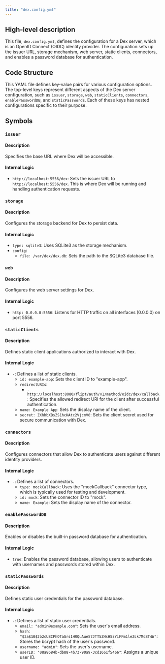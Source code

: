 ```yaml
---
title: "dex.config.yml"
---
```


## High-level description
This file, `dex.config.yml`, defines the configuration for a Dex server, which is an OpenID Connect (OIDC) identity provider. The configuration sets up the issuer URL, storage mechanism, web server, static clients, connectors, and enables a password database for authentication.

## Code Structure
This YAML file defines key-value pairs for various configuration options. The top-level keys represent different aspects of the Dex server configuration, such as `issuer`, `storage`, `web`, `staticClients`, `connectors`, `enablePasswordDB`, and `staticPasswords`. Each of these keys has nested configurations specific to their purpose.

## Symbols
### `issuer`
#### Description
Specifies the base URL where Dex will be accessible.

#### Internal Logic
- `http://localhost:5556/dex`: Sets the issuer URL to `http://localhost:5556/dex`. This is where Dex will be running and handling authentication requests.

### `storage`
#### Description
Configures the storage backend for Dex to persist data.

#### Internal Logic
- `type: sqlite3`: Uses SQLite3 as the storage mechanism.
- `config`:
    - `file: /var/dex/dex.db`: Sets the path to the SQLite3 database file.

### `web`
#### Description
Configures the web server settings for Dex.

#### Internal Logic
- `http: 0.0.0.0:5556`: Listens for HTTP traffic on all interfaces (0.0.0.0) on port 5556.

### `staticClients`
#### Description
Defines static client applications authorized to interact with Dex.

#### Internal Logic
- `-`: Defines a list of static clients.
  - `id: example-app`: Sets the client ID to "example-app".
  - `redirectURIs`:
    - `- http://localhost:8080/flipt/auth/v1/method/oidc/dex/callback`: Specifies the allowed redirect URI for the client after successful authentication.
  - `name: Example App`: Sets the display name of the client.
  - `secret: ZXhhbXBsZS1hcHAtc2VjcmV0`: Sets the client secret used for secure communication with Dex.

### `connectors`
#### Description
Configures connectors that allow Dex to authenticate users against different identity providers.

#### Internal Logic
- `-`: Defines a list of connectors.
  - `type: mockCallback`: Uses the "mockCallback" connector type, which is typically used for testing and development.
  - `id: mock`: Sets the connector ID to "mock".
  - `name: Example`: Sets the display name of the connector.

### `enablePasswordDB`
#### Description
Enables or disables the built-in password database for authentication.

#### Internal Logic
- `true`: Enables the password database, allowing users to authenticate with usernames and passwords stored within Dex.

### `staticPasswords`
#### Description
Defines static user credentials for the password database.

#### Internal Logic
- `-`: Defines a list of static user credentials.
  - `email: "admin@example.com"`: Sets the user's email address.
  - `hash: "$2a$10$2b2cU8CPhOTaGrs1HRQuAueS7JTT5ZHsHSzYiFPm1leZck7Mc8T4W"`: Stores the bcrypt hash of the user's password.
  - `username: "admin"`: Sets the user's username.
  - `userID: "08a8684b-db88-4b73-90a9-3cd1661f5466"`: Assigns a unique user ID.
